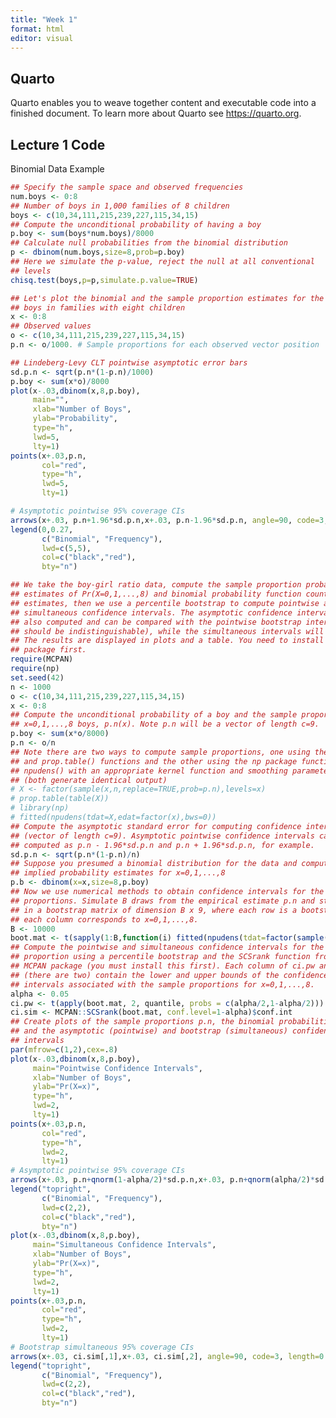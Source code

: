 ```yaml
---
title: "Week 1"
format: html
editor: visual
---
```


## Quarto

Quarto enables you to weave together content and executable code into a finished document. To learn more about Quarto see <https://quarto.org>.

## Lecture 1 Code

Binomial Data Example

```r
## Specify the sample space and observed frequencies
num.boys <- 0:8
## Number of boys in 1,000 families of 8 children
boys <- c(10,34,111,215,239,227,115,34,15)
## Compute the unconditional probability of having a boy
p.boy <- sum(boys*num.boys)/8000
## Calculate null probabilities from the binomial distribution
p <- dbinom(num.boys,size=8,prob=p.boy)
## Here we simulate the p-value, reject the null at all conventional
## levels
chisq.test(boys,p=p,simulate.p.value=TRUE)

```
```r
## Let's plot the binomial and the sample proportion estimates for the number of
## boys in families with eight children
x <- 0:8
## Observed values
o <- c(10,34,111,215,239,227,115,34,15)
p.n <- o/1000. # Sample proportions for each observed vector position

## Lindeberg-Levy CLT pointwise asymptotic error bars
sd.p.n <- sqrt(p.n*(1-p.n)/1000)
p.boy <- sum(x*o)/8000
plot(x-.03,dbinom(x,8,p.boy),
     main="",
     xlab="Number of Boys",
     ylab="Probability",
     type="h",
     lwd=5,
     lty=1)
points(x+.03,p.n,
       col="red",
       type="h",
       lwd=5,
       lty=1)

# Asymptotic pointwise 95% coverage CIs
arrows(x+.03, p.n+1.96*sd.p.n,x+.03, p.n-1.96*sd.p.n, angle=90, code=3, length=0.1, col="red")
legend(0,0.27,
       c("Binomial", "Frequency"),
       lwd=c(5,5),
       col=c("black","red"),
       bty="n")
```

```r
## We take the boy-girl ratio data, compute the sample proportion probability
## estimates of Pr(X=0,1,...,8) and binomial probability function counterpart
## estimates, then we use a percentile bootstrap to compute pointwise and
## simultaneous confidence intervals. The asymptotic confidence intervals are
## also computed and can be compared with the pointwise bootstrap intervals (they
## should be indistinguishable), while the simultaneous intervals will be wider.
## The results are displayed in plots and a table. You need to install the MCPAN
## package first.
require(MCPAN)
require(np)
set.seed(42)
n <- 1000
o <- c(10,34,111,215,239,227,115,34,15)
x <- 0:8
## Compute the unconditional probability of a boy and the sample proportions for
## x=0,1,...,8 boys, p.n(x). Note p.n will be a vector of length c=9.
p.boy <- sum(x*o/8000)
p.n <- o/n
## Note there are two ways to compute sample proportions, one using the table()
## and prop.table() functions and the other using the np package function
## npudens() with an appropriate kernel function and smoothing parameter of 0
## (both generate identical output)
# X <- factor(sample(x,n,replace=TRUE,prob=p.n),levels=x)
# prop.table(table(X))
# library(np)
# fitted(npudens(tdat=X,edat=factor(x),bws=0))
## Compute the asymptotic standard error for computing confidence intervals
## (vector of length c=9). Asymptotic pointwise confidence intervals can be
## computed as p.n - 1.96*sd.p.n and p.n + 1.96*sd.p.n, for example.
sd.p.n <- sqrt(p.n*(1-p.n)/n)
## Suppose you presumed a binomial distribution for the data and computed the
## implied probability estimates for x=0,1,...,8
p.b <- dbinom(x=x,size=8,p.boy)
## Now we use numerical methods to obtain confidence intervals for the sample
## proportions. Simulate B draws from the empirical estimate p.n and store them
## in a bootstrap matrix of dimension B x 9, where each row is a bootstrap and
## each column corresponds to x=0,1,...,8.
B <- 10000
boot.mat <- t(sapply(1:B,function(i) fitted(npudens(tdat=factor(sample(x,n,replace=TRUE,prob=p.n),levels=x),edat=factor(x),bws=0))))
## Compute the pointwise and simultaneous confidence intervals for the sample
## proportion using a percentile bootstrap and the SCSrank function from the
## MCPAN package (you must install this first). Each column of ci.pw and ci.sim
## (there are two) contain the lower and upper bounds of the confidence
## intervals associated with the sample proportions for x=0,1,...,8.
alpha <- 0.05
ci.pw <- t(apply(boot.mat, 2, quantile, probs = c(alpha/2,1-alpha/2)))
ci.sim <- MCPAN::SCSrank(boot.mat, conf.level=1-alpha)$conf.int
## Create plots of the sample proportions p.n, the binomial probabilities p.b,
## and the asymptotic (pointwise) and bootstrap (simultaneous) confidence
## intervals
par(mfrow=c(1,2),cex=.8)
plot(x-.03,dbinom(x,8,p.boy),
     main="Pointwise Confidence Intervals",
     xlab="Number of Boys",
     ylab="Pr(X=x)",
     type="h",
     lwd=2,
     lty=1)
points(x+.03,p.n,
       col="red",
       type="h",
       lwd=2,
       lty=1)
# Asymptotic pointwise 95% coverage CIs
arrows(x+.03, p.n+qnorm(1-alpha/2)*sd.p.n,x+.03, p.n+qnorm(alpha/2)*sd.p.n, angle=90, code=3, length=0.1, col="red")
legend("topright",
       c("Binomial", "Frequency"),
       lwd=c(2,2),
       col=c("black","red"),
       bty="n")
plot(x-.03,dbinom(x,8,p.boy),
     main="Simultaneous Confidence Intervals",
     xlab="Number of Boys",
     ylab="Pr(X=x)",
     type="h",
     lwd=2,
     lty=1)
points(x+.03,p.n,
       col="red",
       type="h",
       lwd=2,
       lty=1)
# Bootstrap simultaneous 95% coverage CIs
arrows(x+.03, ci.sim[,1],x+.03, ci.sim[,2], angle=90, code=3, length=0.1, col="red")
legend("topright",
       c("Binomial", "Frequency"),
       lwd=c(2,2),
       col=c("black","red"),
       bty="n")
```

